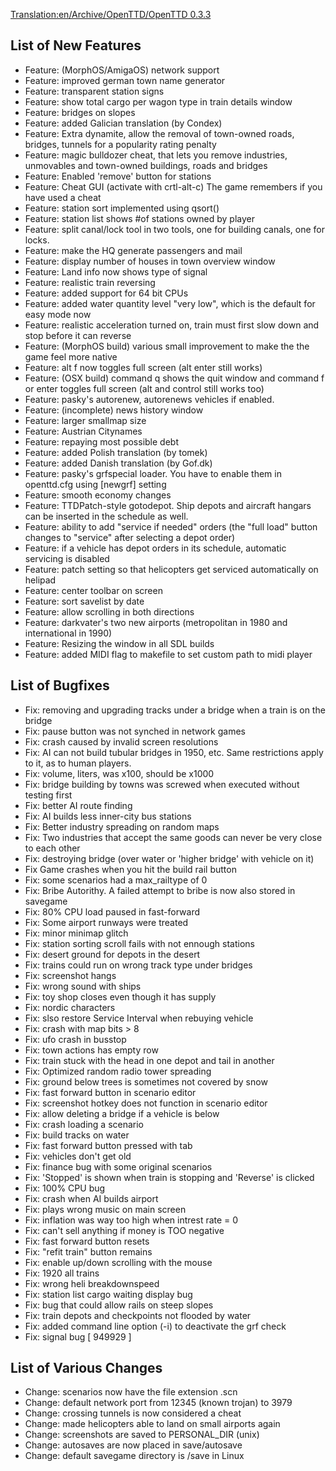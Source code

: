 [[Translation:en/Archive/OpenTTD/OpenTTD 0.3.3]]
{{en/Archive/OpenTTD/NaviPrevNext|prev=en/Archive/OpenTTD/OpenTTD 0.3.2.1|next=en/Archive/OpenTTD/OpenTTD 0.3.4|date=14 July 2004}}
==List of New Features==
*Feature: (MorphOS/AmigaOS) network support
*Feature: improved german town name generator
*Feature: transparent station signs
*Feature: show total cargo per wagon type in train details window
*Feature: bridges on slopes
*Feature: added Galician translation (by Condex)
*Feature: Extra dynamite, allow the removal of town-owned roads, bridges, tunnels for a popularity rating penalty
*Feature: magic bulldozer cheat, that lets you remove industries, unmovables and town-owned buildings, roads and bridges
*Feature: Enabled 'remove' button for stations
*Feature: Cheat GUI (activate with crtl-alt-c) The game remembers if you have used a cheat
*Feature: station sort implemented using qsort()
*Feature: station list shows #of stations owned by player
*Feature: split canal/lock tool in two tools, one for building canals, one for locks.
*Feature: make the HQ generate passengers and mail
*Feature: display number of houses in town overview window
*Feature: Land info now shows type of signal
*Feature: realistic train reversing
*Feature: added support for 64 bit CPUs
*Feature: added water quantity level "very low", which is the default for easy mode now
*Feature: realistic acceleration turned on, train must first slow down and stop before it can reverse
*Feature: (MorphOS build) various small improvement to make the the game feel more native
*Feature: alt   f now toggles full screen (alt   enter still works)
*Feature: (OSX build) command   q shows the quit window and command   f or enter toggles full screen (alt and control still works too)
*Feature: pasky's autorenew, autorenews vehicles if enabled.
*Feature: (incomplete) news history window
*Feature: larger smallmap size
*Feature: Austrian Citynames
*Feature: repaying most possible debt
*Feature: added Polish translation (by tomek)
*Feature: added Danish translation (by Gof.dk)
*Feature: pasky's grfspecial loader. You have to enable them in openttd.cfg using [newgrf] setting
*Feature: smooth economy changes
*Feature: TTDPatch-style gotodepot. Ship depots and aircraft hangars can be inserted in the schedule as well.
*Feature: ability to add "service if needed" orders (the "full load" button changes to "service" after selecting a depot order)
*Feature: if a vehicle has depot orders in its schedule, automatic servicing is disabled
*Feature: patch setting so that helicopters get serviced automatically on helipad
*Feature: center toolbar on screen
*Feature: sort savelist by date
*Feature: allow scrolling in both directions
*Feature: darkvater's two new airports (metropolitan in 1980 and international in 1990)
*Feature: Resizing the window in all SDL builds
*Feature: added MIDI flag to makefile to set custom path to midi player

==List of Bugfixes==
*Fix: removing and upgrading tracks under a bridge when a train is on the bridge
*Fix: pause button was not synched in network games
*Fix: crash caused by invalid screen resolutions
*Fix: AI can not build tubular bridges in 1950, etc. Same restrictions apply to it, as to human players.
*Fix: volume, liters, was x100, should be x1000
*Fix: bridge building by towns was screwed when executed without testing first
*Fix: better AI route finding
*Fix: AI builds less inner-city bus stations
*Fix: Better industry spreading on random maps
*Fix: Two industries that accept the same goods can never be very close to each other
*Fix: destroying bridge (over water or 'higher bridge' with vehicle on it)
*Fix Game crashes when you hit the build rail button
*Fix: some scenarios had a max_railtype of 0
*Fix: Bribe Autorithy. A failed attempt to bribe is now also stored in savegame
*Fix: 80% CPU load paused in fast-forward
*Fix: Some airport runways were treated
*Fix: minor minimap glitch
*Fix: station sorting scroll fails with not ennough stations
*Fix: desert ground for depots in the desert
*Fix: trains could run on wrong track type under bridges
*Fix: screenshot hangs
*Fix: wrong sound with ships
*Fix: toy shop closes even though it has supply
*Fix: nordic characters
*Fix: slso restore Service Interval when rebuying vehicle
*Fix: crash with map bits > 8
*Fix: ufo crash in busstop
*Fix: town actions has empty row
*Fix: train stuck with the head in one depot and tail in another
*Fix: Optimized random radio tower spreading
*Fix: ground below trees is sometimes not covered by snow
*Fix: fast forward button in scenario editor
*Fix: screenshot hotkey does not function in scenario editor
*Fix: allow deleting a bridge if a vehicle is below
*Fix: crash loading a scenario
*Fix: build tracks on water
*Fix: fast forward button pressed with tab
*Fix: vehicles don't get old
*Fix: finance bug with some original scenarios
*Fix: 'Stopped' is shown when train is stopping and 'Reverse' is clicked
*Fix: 100% CPU bug
*Fix: crash when AI builds airport
*Fix: plays wrong music on main screen
*Fix: inflation was way too high when intrest rate = 0
*Fix: can't sell anything if money is TOO negative
*Fix: fast forward button resets
*Fix: "refit train" button remains
*Fix: enable up/down scrolling with the mouse
*Fix: 1920 all trains
*Fix: wrong heli breakdownspeed
*Fix: station list cargo waiting display bug
*Fix: bug that could allow rails on steep slopes
*Fix: train depots and checkpoints not flooded by water
*Fix: added command line option (-i) to deactivate the grf check
*Fix: signal bug [ 949929 ]

==List of Various Changes==
*Change: scenarios now have the file extension .scn
*Change: default network port from 12345 (known trojan) to 3979
*Change: crossing tunnels is now considered a cheat
*Change: made helicopters able to land on small airports again
*Change: screenshots are saved to PERSONAL_DIR (unix)
*Change: autosaves are now placed in save/autosave
*Change: default savegame directory is /save in Linux